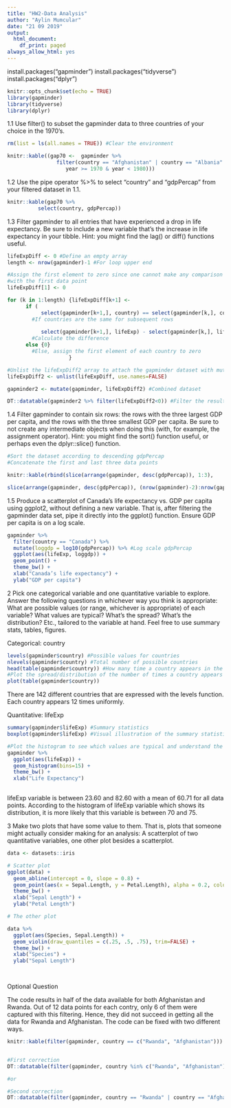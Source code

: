 ---
title: "HW2-Data Analysis"
author: "Aylin Mumcular"
date: "21 09 2019"
output:
  html_document:
    df_print: paged
always_allow_html: yes
---
install.packages("gapminder")
install.packages("tidyverse")
install.packages("dplyr")

```{r setup, include=FALSE}
knitr::opts_chunk$set(echo = TRUE)
library(gapminder)
library(tidyverse)
library(dplyr)
```

1.1 Use filter() to subset the gapminder data to three countries of your choice in the 1970’s.

```{r}
rm(list = ls(all.names = TRUE)) #Clear the environment

knitr::kable((gap70 <-  gapminder %>% 
                filter(country == "Afghanistan" | country == "Albania" | country == "Algeria",      
                   year >= 1970 & year < 1980)))

```

1.2 Use the pipe operator %>% to select “country” and “gdpPercap” from your filtered dataset in 1.1.

```{r}
knitr::kable(gap70 %>% 
          select(country, gdpPercap))
```

1.3 Filter gapminder to all entries that have experienced a drop in life expectancy. Be sure to include a new variable that’s the increase in life expectancy in your tibble. Hint: you might find the lag() or diff() functions useful.


```{r}

lifeExpDiff <- 0 #Define an empty array
length <- nrow(gapminder)-1 #For loop upper end

#Assign the first element to zero since one cannot make any comparison 
#with the first data point
lifeExpDiff[1] <- 0  

for (k in 1:length) {lifeExpDiff[k+1] <- 
      if (
           select(gapminder[k+1,], country) == select(gapminder[k,], country)) { 
        #If countries are the same for subsequent rows
        
           select(gapminder[k+1,], lifeExp) - select(gapminder[k,], lifeExp)} 
        #Calculate the difference
      else {0}  
        #Else, assign the first element of each country to zero
                    }

#Unlist the lifeExpDiff2 array to attach the gapminder dataset with mutate
lifeExpDiff2 <- unlist(lifeExpDiff, use.names=FALSE) 

gapminder2 <- mutate(gapminder, lifeExpDiff2) #Combined dataset

DT::datatable(gapminder2 %>% filter(lifeExpDiff2<0)) #Filter the results


```


1.4 Filter gapminder to contain six rows: the rows with the three largest GDP per capita, and the rows with the three smallest GDP per capita. Be sure to not create any intermediate objects when doing this (with, for example, the assignment operator). Hint: you might find the sort() function useful, or perhaps even the dplyr::slice() function.

```{r}
#Sort the dataset according to descending gdpPercap 
#Concatenate the first and last three data points

knitr::kable(rbind(slice(arrange(gapminder, desc(gdpPercap)), 1:3), 

slice(arrange(gapminder, desc(gdpPercap)), (nrow(gapminder)-2):nrow(gapminder)))) 
```

1.5 Produce a scatterplot of Canada’s life expectancy vs. GDP per capita using ggplot2, without defining a new variable. That is, after filtering the gapminder data set, pipe it directly into the ggplot() function. Ensure GDP per capita is on a log scale.

```{r}

gapminder %>% 
  filter(country == "Canada") %>% 
  mutate(loggdp = log10(gdpPercap)) %>% #Log scale gdpPercap
  ggplot(aes(lifeExp, loggdp)) +
  geom_point() +
  theme_bw() + 
  xlab("Canada’s life expectancy") + 
  ylab("GDP per capita")

```


2 Pick one categorical variable and one quantitative variable to explore. Answer the following questions in whichever way you think is appropriate: What are possible values (or range, whichever is appropriate) of each variable? What values are typical? What’s the spread? What’s the distribution? Etc., tailored to the variable at hand.
Feel free to use summary stats, tables, figures.




Categorical: country
```{r}

levels(gapminder$country) #Possible values for countries
nlevels(gapminder$country) #Total number of possible countries
head(table(gapminder$country)) #How many time a country appears in the data
#Plot the spread/distribution of the number of times a country appears
plot(table(gapminder$country)) 

```

There are 142 different countries that are expressed with the levels function. Each country appears 12 times uniformly.




Quantitative: lifeExp
```{r}


summary(gapminder$lifeExp) #Summary statistics
boxplot(gapminder$lifeExp) #Visual illustration of the summary statistics

#Plot the histogram to see which values are typical and understand the spread/distribution
gapminder %>% 
  ggplot(aes(lifeExp)) +
  geom_histogram(bins=15) + 
  theme_bw() +
  xlab("Life Expectancy") 
  

```

lifeExp variable is between 23.60 and 82.60 with a mean of 60.71 for all data points. According to the histogram of lifeExp variable which shows its distribution, it is more likely that this variable is between 70 and 75. 





3 Make two plots that have some value to them. That is, plots that someone might actually consider making for an analysis: A scatterplot of two quantitative variables, one other plot besides a scatterplot.

```{r}
data <- datasets::iris

# Scatter plot
ggplot(data) +
  geom_abline(intercept = 0, slope = 0.8) +
  geom_point(aes(x = Sepal.Length, y = Petal.Length), alpha = 0.2, color = "blue") +
  theme_bw() +
  xlab("Sepal Length") +
  ylab("Petal Length") 

# The other plot

data %>% 
  ggplot(aes(Species, Sepal.Length)) +
  geom_violin(draw_quantiles = c(.25, .5, .75), trim=FALSE) +
  theme_bw() +
  xlab("Species") +
  ylab("Sepal Length") 

  
```


Optional Question

The code results in half of the data available for both Afghanistan and Rwanda. Out of 12 data points for each contry, only 6 of them were captured with this filtering. Hence, they did not succeed in getting all the data for Rwanda and Afghanistan. The code can be fixed with two different ways.


```{r}


knitr::kable(filter(gapminder, country == c("Rwanda", "Afghanistan")))


#First correction
DT::datatable(filter(gapminder, country %in% c("Rwanda", "Afghanistan"))) 

#or

#Second correction
DT::datatable(filter(gapminder, country == "Rwanda" | country == "Afghanistan")) 



```



